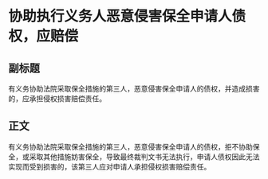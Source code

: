 # 协助执行义务人恶意侵害保全申请人债权，应赔偿
## 副标题
有义务协助法院采取保全措施的第三人，恶意侵害保全申请人的债权，并造成损害的，应承担侵权损害赔偿责任。
## 正文
有义务协助法院采取保全措施的第三人，恶意侵害保全申请人的债权，拒不协助保全，或采取其他措施妨害保全，导致最终裁判文书无法执行，申请人债权因此无法实现而受到损害的，该第三人应对申请人承担侵权损害赔偿责任。